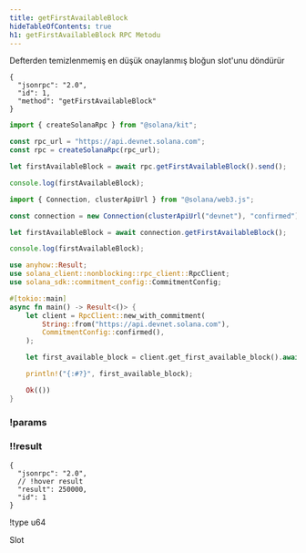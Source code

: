 ```yaml
---
title: getFirstAvailableBlock
hideTableOfContents: true
h1: getFirstAvailableBlock RPC Metodu
---
```


Defterden temizlenmemiş en düşük onaylanmış bloğun slot'unu döndürür

<APIMethod>

```jsonc !!request curl
{
  "jsonrpc": "2.0",
  "id": 1,
  "method": "getFirstAvailableBlock"
}
```

```ts !!request title="Kit"
import { createSolanaRpc } from "@solana/kit";

const rpc_url = "https://api.devnet.solana.com";
const rpc = createSolanaRpc(rpc_url);

let firstAvailableBlock = await rpc.getFirstAvailableBlock().send();

console.log(firstAvailableBlock);
```

```ts !!request title="web3.js"
import { Connection, clusterApiUrl } from "@solana/web3.js";

const connection = new Connection(clusterApiUrl("devnet"), "confirmed");

let firstAvailableBlock = await connection.getFirstAvailableBlock();

console.log(firstAvailableBlock);
```

```rs !!request title="Rust"
use anyhow::Result;
use solana_client::nonblocking::rpc_client::RpcClient;
use solana_sdk::commitment_config::CommitmentConfig;

#[tokio::main]
async fn main() -> Result<()> {
    let client = RpcClient::new_with_commitment(
        String::from("https://api.devnet.solana.com"),
        CommitmentConfig::confirmed(),
    );

    let first_available_block = client.get_first_available_block().await?;

    println!("{:#?}", first_available_block);

    Ok(())
}
```

### !params

### !!result

```jsonc !response
{
  "jsonrpc": "2.0",
  // !hover result
  "result": 250000,
  "id": 1
}
```

!type u64

Slot

</APIMethod>
